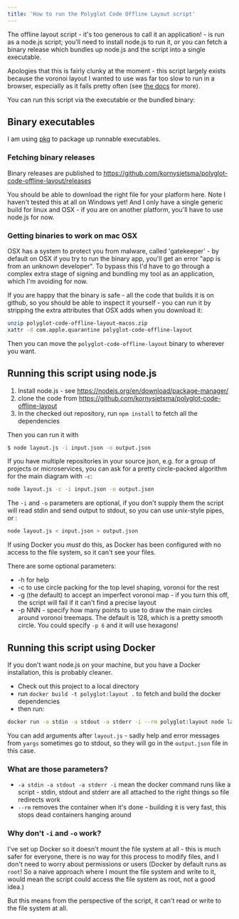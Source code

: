 ```yaml
---
title: 'How to run the Polyglot Code Offline Layout script'
---
```


The offline layout script - it's too generous to call it an application! - is run as a node.js script; you'll need to install node.js to run it, or you can fetch a binary release which bundles up node.js and the script into a single executable.

Apologies that this is fairly clunky at the moment - this script largely exists because the voronoi layout I wanted to use was far too slow to run in a browser, especially as it fails pretty often (see [the docs](/tools/layout/description) for more).

You can run this script via the executable or the bundled binary:

## Binary executables

I am using [pkg](https://www.npmjs.com/package/pkg) to package up runnable executables.

### Fetching binary releases

Binary releases are published to <https://github.com/kornysietsma/polyglot-code-offline-layout/releases>

You should be able to download the right file for your platform here.  Note I haven't tested this at all on Windows yet!  And I only have a single generic build for linux and OSX - if you are on another platform, you'll have to use node.js for now.

### Getting binaries to work on mac OSX

OSX has a system to protect you from malware, called 'gatekeeper' - by default on OSX if you try to run the binary app, you'll get an error "app is from an unknown developer".  To bypass this I'd have to go through a complex extra stage of signing and bundling my tool as an application, which I'm avoiding for now.

If you are happy that the binary is safe - all the code that builds it is on github, so you should be able to inspect it yourself - you can run it by stripping the extra attributes that OSX adds when you download it:

```sh
unzip polyglot-code-offline-layout-macos.zip
xattr -d com.apple.quarantine polyglot-code-offline-layout
```

Then you can move the `polyglot-code-offline-layout` binary to wherever you want.

## Running this script using node.js

1. Install node.js - see https://nodejs.org/en/download/package-manager/
2. clone the code from https://github.com/kornysietsma/polyglot-code-offline-layout
3. In the checked out repository, run `npm install` to fetch all the dependencies

Then you can run it with

```sh
$ node layout.js -i input.json -o output.json
```

If you have multiple repositories in your source json, e.g. for a group of projects or microservices, you can ask for a pretty circle-packed algorithm for the main diagram with `-c`:

```sh
node layout.js -c -i input.json -o output.json
```

The `-i` and `-o` parameters are optional, if you don't supply them the script will read stdin and send output to stdout, so you can use unix-style pipes, or :

```sh
node layout.js < input.json > output.json
```

If using Docker you _must_ do this, as Docker has been configured with no access to the file system, so it can't see your files.

There are some optional parameters:

- -h for help
- -c to use circle packing for the top level shaping, voronoi for the rest
- -g (the default) to accept an imperfect voronoi map - if you turn this off, the script will fail if it can't find a precise layout
- -p NNN - specify how many points to use to draw the main circles around voronoi treemaps.  The default is 128, which is a pretty smooth circle.  You could specify `-p 6` and it will use hexagons!

## Running this script using Docker

If you don't want node.js on your machine, but you have a Docker installation, this is probably cleaner.

* Check out this project to a local directory
* run `docker build -t polyglot:layout .` to fetch and build the docker dependencies
* then run:

```sh
docker run -a stdin -a stdout -a stderr -i --rm polyglot:layout node layout.js < input.json > output.json
```

You can add arguments after `layout.js` - sadly help and error messages from `yargs` sometimes go to stdout, so they will go in the `output.json` file in this case.

### What are those parameters?

* `-a stdin -a stdout -a stderr -i` mean the docker command runs like a script - stdin, stdout and stderr are all attached to the right things so file redirects work
* `--rm` removes the container when it's done - building it is very fast, this stops dead containers hanging around

### Why don't `-i` and `-o` work?

I've set up Docker so it doesn't mount the file system at all - this is much safer for everyone, there is no way for this process to modify files, and I don't need to worry about permissions or users (Docker by default runs as `root`! So a naive approach where I mount the file system and write to it, would mean the script could access the file system as root, not a good idea.)

But this means from the perspective of the script, it can't read or write to the file system at all.


